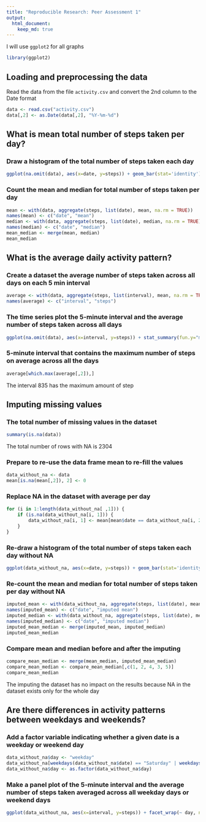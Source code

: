 ```yaml
---
title: "Reproducible Research: Peer Assessment 1"
output: 
  html_document:
    keep_md: true
---
```


I will use `ggplot2` for all graphs
```r
library(ggplot2)
```

## Loading and preprocessing the data

Read the data from the file `activity.csv` and convert the 2nd column to the Date format
```r
data <- read.csv("activity.csv")
data[,2] <- as.Date(data[,2], "%Y-%m-%d")
```

## What is mean total number of steps taken per day?

### Draw a histogram of the total number of steps taken each day
```r
ggplot(na.omit(data), aes(x=date, y=steps)) + geom_bar(stat='identity')
```

### Count the **mean** and **median** for total number of steps taken per day
```r
mean <- with(data, aggregate(steps, list(date), mean, na.rm = TRUE))
names(mean) <- c("date", "mean")
median <- with(data, aggregate(steps, list(date), median, na.rm = TRUE))
names(median) <- c("date", "median")
mean_median <- merge(mean, median)
mean_median
```

## What is the average daily activity pattern?

### Create a dataset  the average number of steps taken across all days on each 5 min interval
```r
average <- with(data, aggregate(steps, list(interval), mean, na.rm = TRUE))
names(average) <- c("interval", "steps")
```

### The time series plot the 5-minute interval and the average number of steps taken across all days
```r
ggplot(na.omit(data), aes(x=interval, y=steps)) + stat_summary(fun.y="mean", geom="line")
```

### 5-minute interval that contains the maximum number of steps on average across all the days
```r
average[which.max(average[,2]),]
```
The interval 835 has the maximum amount of step

## Imputing missing values

### The total number of missing values in the dataset
```r
summary(is.na(data))
```
The total number of rows with NA is 2304

### Prepare to re-use the data frame mean to re-fill the values
```r
data_without_na <- data
mean[is.na(mean[,2]), 2] <- 0
```

### Replace NA in the dataset with average per day
```r
for (i in 1:length(data_without_na[ ,1])) {
    if (is.na(data_without_na[i, 1])) {
        data_without_na[i, 1] <- mean[mean$date == data_without_na[i, 2], 2]
    }
}
```

### Re-draw a histogram of the total number of steps taken each day without NA
```r
ggplot(data_without_na, aes(x=date, y=steps)) + geom_bar(stat='identity')
```

### Re-count the **mean** and **median** for total number of steps taken per day without NA
```r
imputed_mean <- with(data_without_na, aggregate(steps, list(date), mean, na.rm = TRUE))
names(imputed_mean) <- c("date", "imputed mean")
imputed_median <- with(data_without_na, aggregate(steps, list(date), median, na.rm = TRUE))
names(imputed_median) <- c("date", "imputed median")
imputed_mean_median <- merge(imputed_mean, imputed_median)
imputed_mean_median
```

### Compare mean and median before and after the imputing
```r
compare_mean_median <- merge(mean_median, imputed_mean_median)
compare_mean_median <- compare_mean_median[,c(1, 2, 4, 3, 5)]
compare_mean_median
```

The imputing the dataset has no impact on the results because NA in the dataset exists only for the whole day

## Are there differences in activity patterns between weekdays and weekends?

### Add a factor variable indicating whether a given date is a weekday or weekend day
```r
data_without_na$day <- "weekday"
data_without_na[weekdays(data_without_na$date) == "Saturday" | weekdays(data_without_na$date) == "Sunday", "day"] <- "weekend"
data_without_na$day <- as.factor(data_without_na$day)
```

### Make a panel plot of the 5-minute interval and the average number of steps taken averaged across all weekday days or weekend days
```r
ggplot(data_without_na, aes(x=interval, y=steps)) + facet_wrap(~ day, nrow = 2) + stat_summary(fun.y="mean", geom="line")
```
